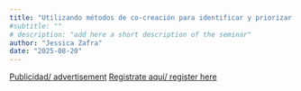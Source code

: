 ```yaml
---
title: "Utilizando métodos de co-creación para identificar y priorizar desenlaces en diabetes tipo 1"
#subtitle: "" 
# description: "add here a short description of the seminar" 
author: "Jessica Zafra"
date: "2025-08-20"
---
```


[Publicidad/ advertisement](2025-08-20.pdf) [Registrate aquí/ register
here](https://aarhusuniversity.zoom.us/meeting/register/B6bsNSiASGKGePVRCrgz2A)
